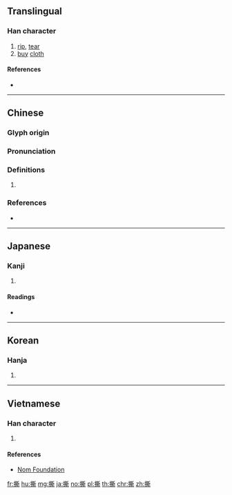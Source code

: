 {{character info/new}}
==Translingual==

===Han character===
{{Han char|rn=64|rad=手|as=12|sn=15|four=52021|canj=QTCL|ids=⿰扌斯}}

# [[rip]], [[tear]]
# [[buy]] [[cloth]]

====References====
* {{Han ref|kx=0454.150|dkj=12705|dj=0803.290|hdz=31953.060|uh=6495|ud=25749|bh=BCB9|bd=48313}}

----

==Chinese==
{{zh-forms}}

===Glyph origin===
{{Han etym}}

===Pronunciation===
{{zh-pron
|m=sī
|c=si1,sai1
|h=pfs=
|md=
|mn=qz,xm,zz:si/xm,zz:su
|w=
|mc=y
|oc=y
|cat=
}}

===Definitions===
{{zh-hanzi}}

# {{rfdef|lang=zh}}

===References===
* {{R:yue:Hanzi}}

----

==Japanese==

===Kanji===
{{ja-kanji|grade=|rs=手12}}

# {{defn|lang=ja|sort=手12}}

====Readings====
* {{ja-readings|on=[[せい]] (sei), [[さい]] (sai), [[し]] (shi)|kun=[[さく]] (saku)}}

----

==Korean==

===Hanja===
{{ko-hanja|hangeul=서|eumhun=|rv=seo|mr=sŏ|y=se}}

# {{defn|lang=ko|sort=手12}}

----

==Vietnamese==

===Han character===
{{vi-readings|rs=手12|hanviet=[[tê]], [[ti]]}}

# {{defn|lang=vi|sort=手12}}

====References====
* [http://nomfoundation.org/common/nom_details.php?codepoint=6495 Nom Foundation]

[[fr:撕]]
[[hu:撕]]
[[mg:撕]]
[[ja:撕]]
[[no:撕]]
[[pl:撕]]
[[th:撕]]
[[chr:撕]]
[[zh:撕]]